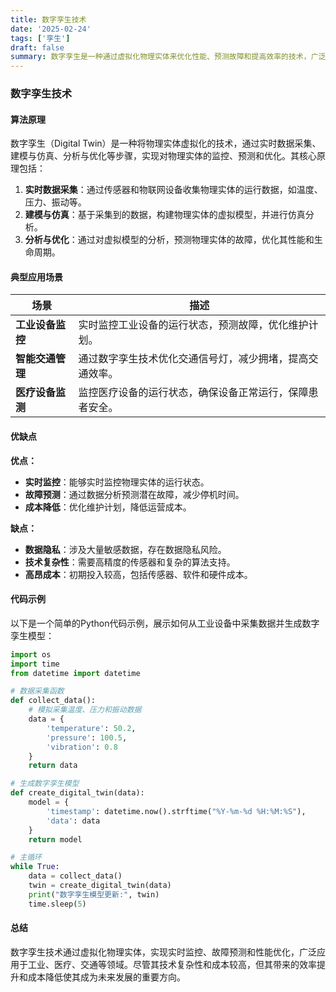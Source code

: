 ```yaml
---
title: 数字孪生技术
date: '2025-02-24'
tags: ['孪生']
draft: false
summary: 数字孪生是一种通过虚拟化物理实体来优化性能、预测故障和提高效率的技术，广泛应用于工业、医疗、交通等领域。
---
```


### 数字孪生技术

#### 算法原理

数字孪生（Digital Twin）是一种将物理实体虚拟化的技术，通过实时数据采集、建模与仿真、分析与优化等步骤，实现对物理实体的监控、预测和优化。其核心原理包括：

1. **实时数据采集**：通过传感器和物联网设备收集物理实体的运行数据，如温度、压力、振动等。
2. **建模与仿真**：基于采集到的数据，构建物理实体的虚拟模型，并进行仿真分析。
3. **分析与优化**：通过对虚拟模型的分析，预测物理实体的故障，优化其性能和生命周期。

#### 典型应用场景

| **场景**         | **描述**                                                 |
| ---------------- | -------------------------------------------------------- |
| **工业设备监控** | 实时监控工业设备的运行状态，预测故障，优化维护计划。     |
| **智能交通管理** | 通过数字孪生技术优化交通信号灯，减少拥堵，提高交通效率。 |
| **医疗设备监测** | 监控医疗设备的运行状态，确保设备正常运行，保障患者安全。 |

#### 优缺点

**优点：**

- **实时监控**：能够实时监控物理实体的运行状态。
- **故障预测**：通过数据分析预测潜在故障，减少停机时间。
- **成本降低**：优化维护计划，降低运营成本。

**缺点：**

- **数据隐私**：涉及大量敏感数据，存在数据隐私风险。
- **技术复杂性**：需要高精度的传感器和复杂的算法支持。
- **高昂成本**：初期投入较高，包括传感器、软件和硬件成本。

#### 代码示例

以下是一个简单的Python代码示例，展示如何从工业设备中采集数据并生成数字孪生模型：

```python
import os
import time
from datetime import datetime

# 数据采集函数
def collect_data():
    # 模拟采集温度、压力和振动数据
    data = {
        'temperature': 50.2,
        'pressure': 100.5,
        'vibration': 0.8
    }
    return data

# 生成数字孪生模型
def create_digital_twin(data):
    model = {
        'timestamp': datetime.now().strftime("%Y-%m-%d %H:%M:%S"),
        'data': data
    }
    return model

# 主循环
while True:
    data = collect_data()
    twin = create_digital_twin(data)
    print("数字孪生模型更新:", twin)
    time.sleep(5)
```

#### 总结

数字孪生技术通过虚拟化物理实体，实现实时监控、故障预测和性能优化，广泛应用于工业、医疗、交通等领域。尽管其技术复杂性和成本较高，但其带来的效率提升和成本降低使其成为未来发展的重要方向。
